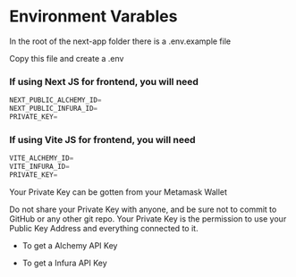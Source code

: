 
# Environment Varables

In the root of the next-app folder there is a .env.example file

Copy this file and create a .env

### If using Next JS for frontend, you will need

```jsx
NEXT_PUBLIC_ALCHEMY_ID=
NEXT_PUBLIC_INFURA_ID=
PRIVATE_KEY=
```

### If using Vite JS for frontend, you will need

```jsx
VITE_ALCHEMY_ID=
VITE_INFURA_ID=
PRIVATE_KEY=
```

Your Private Key can be gotten from your Metamask Wallet


<Callout type="error" emoji="️🚫">
  Do not share your Private Key with anyone, and be sure not to commit to GitHub
  or any other git repo. Your Private Key is the permission to use your Public
  Key Address and everything connected to it.
</Callout>

- To get a <OpenUrl url="https://www.alchemy.com/">Alchemy API Key</OpenUrl>

- To get a <OpenUrl url="https://infura.io/">Infura API Key</OpenUrl>
